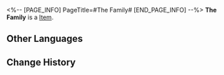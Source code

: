 <%-- [PAGE_INFO]
PageTitle=#The Family#
[END_PAGE_INFO] --%>
{{Item Infobox
|title       = The Family
|id          = 223050
|image       = Dreamscape Pass Sticker The Family.png
|type        = 
|invCategory = 
|rarity      = 4
|effect      = Digital stickers that can be used to decorate the pages of the Dreamtour Handbook. They come in many different styles.
|description = 
|source1     = Unlocked by Default
}}
{{Description|1=If you find that you can win every argument with a set of rhetoric... it may not be that you are highly talented. Instead, you might have happened to run into The Family.}}
'''The Family''' is a [[Item]].

==Other Languages==
{{Other Languages
|en   = The Family
|zhs  = 家族
|zht  = 家族
|ja   = ファミリー
|ko   = 가족
|es   = La Familia
|fr   = La Famille
|ru   = Семья
|th   = ตระกูล
|vi   = Gia Tộc
|de   = Die Familie
|id   = Family
|pt   = A Família
}}

==Change History==
{{Change History|2.0}}